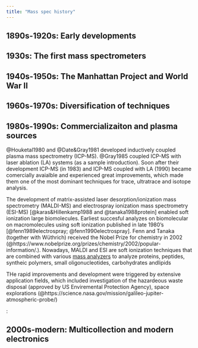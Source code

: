 ```yaml
---
title: "Mass spec history"
---
```


## 1890s-1920s: Early developments

<!-- Cathode rays, JJ Thomson, F Aston, AJ Dempster W Bleakney, 1906 Nobel Prize -->

## 1930s: The first mass spectrometers

<!-- A Nier, E Johnson,  -->
<!-- https://pubs.acs.org/doi/10.1021/ac8013065 -->

## 1940s-1950s: The Manhattan Project and World War II

<!-- H Urey, W Paul, Calutrons, growth of isotope geochemistry, first TOF in late 40s -->

## 1960s-1970s: Diversification of techniques

<!-- SIMS, glow discharge, Viking mass spectrometers, AMS, commercial TOF, commercial QMS -->

## 1980s-1990s: Commercializaiton and plasma sources {#sec-history-1980-1999}
<!-- Early ICP, very first laser ablation in 1980s -->
@Houketal1980 and @Date&Gray1981 developed inductively coupled plasma mass spectrometry (ICP-MS). @Gray1985 coupled ICP-MS with laser ablation (LA) systems (as a sample introduction). Soon after their development ICP-MS (in 1983) and ICP-MS coupled with LA (1990) became comercially avaialble and experienced great improvements, which made them one of the most dominant techniques for trace, ultratrace and isotope analysis.

The development of matrix-assisted laser desorption/ionization mass spectrometry (MALDI-MS) and electrospray ionization mass spectrometry (ESI-MS) [@karas&Hillenkamp1988 and @tanaka1988protein] enabled soft ionization large biomolecules. Earliest succesful analyzes on biomolecular on macromolecules using soft ionization published in late 1980's [@fenn1989electrospray; @fenn1990electrospray]. Fenn and Tanaka (together with Wüthrich) received the Nobel Prize for chemistry in 2002 (@https://www.nobelprize.org/prizes/chemistry/2002/popular-information/.). Nowadays, MALDI and ESI are soft ionization techniques that are combined with various [mass analyzers](@label4massanalyzers) to analyze proteins, peptides, syntheic polymers, small oligonucleotides, carbohydrates andlipids <!-- reewrite -->

THe rapid improvements and development were triggered by extensive application fields, which included investigation of the hazardeous waste disposal (approved by US Enviremental Protection Agency), space explorations (@https://science.nasa.gov/mission/galileo-jupiter-atmospheric-probe/) <!-- continue -->


<!-- Maybe write about___developments  in Fourier transform ion cyclotron resonance mass spectrometry? --- Wanczek, K. P., & Kanawati, B. (2019). Historical developments in Fourier transform ion cyclotron resonance mass spectrometry. Fundamentals and Applications of Fourier Transform Mass Spectrometry, 3-33. -->

:




<!-- https://www.isotopx.com/whats-the-story-behind-isotopx -->
<!-- https://www.asms.org/docs/default-source/history-posters/vendor_tfs-history-asms-poster_mss_jeps_48-for-jane.pdf?sfvrsn=313576c3_0 -->
<!-- Laser ablation's explosive growth in 90s, Galileo MS -->

## 2000s-modern: Multicollection and modern electronics

<!-- Multicollector dominance, Mars rover -->